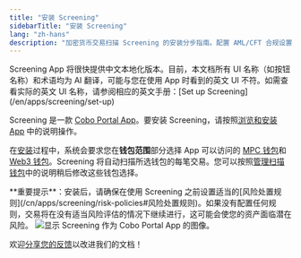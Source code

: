 ```yaml
---
title: "安装 Screening"
sidebarTitle: "安装 Screening"
lang: "zh-hans"
description: "加密货币交易扫描 Screening 的安装分步指南。配置 AML/CFT 合规设置，几分钟内开始保护资产。"
---
```


<Note>
Screening App 将很快提供中文本地化版本。目前，本文档所有 UI 名称（如按钮名称）和术语均为 AI 翻译，可能与您在使用 App 时看到的英文 UI 不符。如需查看实际的英文 UI 名称，请参阅相应的英文手册：[Set up Screening](/en/apps/screening/set-up)
</Note>

Screening 是一款 [Cobo Portal App](/cn/apps/introduction)。要安装 Screening，请按照[浏览和安装 App](/cn/apps/browse-and-install) 中的说明操作。

<Note>在[安装](/cn/apps/browse-and-install)过程中，系统会要求您在**钱包范围**部分选择 App 可以访问的 [MPC 钱包](/cn/portal/mpc-wallets/introduction)和 [Web3 钱包](/cn/portal/custodial-wallets/web3-wallets/set-up)。Screening 将自动扫描所选钱包的每笔交易。您可以按照[管理扫描钱包](/cn/apps/screening/settings)中的说明稍后修改这些钱包选择。</Note>

<Warning>
**重要提示**：安装后，请确保在使用 Screening 之前设置适当的[风险处置规则](/cn/apps/screening/risk-policies#风险处置规则)。如果没有配置任何规则，交易将在没有适当风险评估的情况下继续进行，这可能会使您的资产面临潜在风险。
</Warning>

<img src="/en/images/portal-apps/screening/screening-apps-page.png" className="screenshot_full_screen" alt="显示 Screening 作为 Cobo Portal App 的图像。"/>

<Tip>欢迎[分享您的反馈](https://forms.zohopublic.com/cobo/form/DocumentFeedbackForm/formperma/QvLOhxJv1_JMsJ-1dleZ8Itb_7rzN-LtgvsDdxosoVI?referrername=manuals)以改进我们的文档！</Tip>
